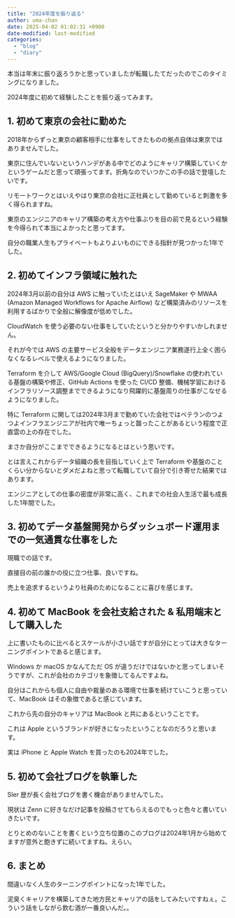 ```yaml
---
title: "2024年度を振り返る"
author: uma-chan
date: 2025-04-02 01:02:31 +0900
date-modified: last-modified
categories:
  - "blog"
  - "diary"
---
```


本当は年末に振り返ろうかと思っていましたが転職したてだったのでこのタイミングになりました。

2024年度に初めて経験したことを振り返ってみます。

## 1. 初めて東京の会社に勤めた

2018年からずっと東京の顧客相手に仕事をしてきたものの拠点自体は東京ではありませんでした。

東京に住んでいないというハンデがある中でどのようにキャリア構築していくかというゲームだと思って頑張ってます。折角なのでいつかこの手の話で登壇したいです。

リモートワークとはいえやはり東京の会社に正社員として勤めていると刺激を多く得られますね。

東京のエンジニアのキャリア構築の考え方や仕事ぶりを目の前で見るという経験を今得られて本当によかったと思ってます。

自分の職業人生もプライベートもよりよいものにできる指針が見つかった1年でした。

## 2. 初めてインフラ領域に触れた

2024年3月以前の自分は AWS に触っていたとはいえ SageMaker や MWAA (Amazon Managed Workflows for Apache Airflow) など構築済みのリソースを利用するばかりで全般に解像度が低めでした。

CloudWatch を使う必要のない仕事をしていたというと分かりやすいかしれません。

それが今では AWS の主要サービス全般をデータエンジニア業務遂行上全く困らなくなるレベルで使えるようになりました。

Terraform を介して AWS/Google Cloud (BigQuery)/Snowflake の使われている基盤の構築や修正、GitHub Actions を使った CI/CD 整備、機械学習におけるインフラリソース調整までできるようになり飛躍的に基盤周りの仕事がこなせるようになりました。

特に Terraform に関しては2024年3月まで勤めていた会社ではベテランのつよつよインフラエンジニアが社内で唯一ちょっと齧ったことがあるという程度で正直雲の上の存在でした。

まさか自分がここまでできるようになるとはという思いです。

とは言えこれからデータ組織の長を目指していく上で Terraform や基盤のことくらい分からないとダメだよねと思って転職していて自分で引き寄せた結果ではあります。

エンジニアとしての仕事の密度が非常に高く、これまでの社会人生活で最も成長した1年間でした。

## 3. 初めてデータ基盤開発からダッシュボード運用までの一気通貫な仕事をした

現職での話です。

直接目の前の誰かの役に立つ仕事、良いですね。

売上を追求するというより社員のためになることに喜びを感じます。

## 4. 初めて MacBook を会社支給された & 私用端末として購入した

上に書いたものに比べるとスケールが小さい話ですが自分にとっては大きなターニングポイントであると感じます。

Windows か macOS かなんてただ OS が違うだけではないかと思ってしまいそうですが、これが会社のカテゴリを象徴してるんですよね。

自分はこれからも個人に自由や裁量のある環境で仕事を続けていこうと思っていて、MacBook はその象徴であると感じています。

これから先の自分のキャリアは MacBook と共にあるということです。

これは Apple というブランドが好きになったということなのだろうと思います。

実は iPhone と Apple Watch を買ったのも2024年でした。

## 5. 初めて会社ブログを執筆した

SIer 歴が長く会社ブログを書く機会がありませんでした。

現状は Zenn に好きなだけ記事を投稿させてもらえるのでもっと色々と書いていきたいです。

とりとめのないことを書くという立ち位置のこのブログは2024年1月から始めてますが意外と飽きずに続いてますね。えらい。

## 6. まとめ

間違いなく人生のターニングポイントになった1年でした。

泥臭くキャリアを構築してきた地方民とキャリアの話をしてみたいですねぇ。こういう話をしながら飲む酒が一番良いんだ。。
